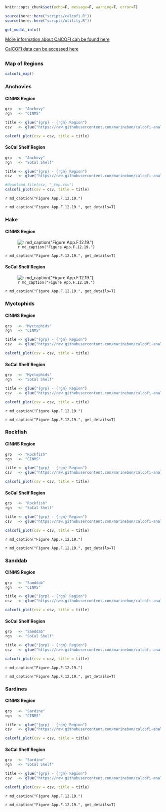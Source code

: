 
```r
knitr::opts_chunk$set(echo=F, message=F, warning=F, error=F)

source(here::here("scripts/calcofi.R"))
source(here::here("scripts/utility.R"))
```
```r
get_modal_info()
```
[More information about CalCOFI can be found here](https://sanctuarysimon.org/dbtools/project-database/index.php?ID=100476)

[CalCOFI data can be accessed here](https://coastwatch.pfeg.noaa.gov/erddap/tabledap/erdCalCOFIstns.html)

## {.tabset}

### Map of Regions

```r
calcofi_map()
```

### Anchovies {.active}

#### CINMS Region

```r
grp   <- "Anchovy"
rgn   <- "CINMS"

title <- glue("{grp} - {rgn} Region")
csv   <- glue("https://raw.githubusercontent.com/marinebon/calcofi-analysis/master/data/{grp}_{rgn}.csv")

calcofi_plot(csv = csv, title = title)
```

#### SoCal Shelf Region

```r
grp   <- "Anchovy"
rgn   <- "SoCal Shelf"

title <- glue("{grp} - {rgn} Region")
csv   <- glue("https://raw.githubusercontent.com/marinebon/calcofi-analysis/master/data/{grp}_{rgn}.csv")

#download.file(csv, "_tmp.csv")
calcofi_plot(csv = csv, title = title)
```


`r md_caption("Figure App.F.12.19.")`

`r md_caption("Figure App.F.12.19.", get_details=T)`

### Hake

#### CINMS Region

![`r md_caption("Figure App.F.12.19.")`](../img/cinms_cr/App.F.12.19hake.CalCOFI_Med_ichthy.jpg)

`r md_caption("Figure App.F.12.19.", get_details=T)`

#### SoCal Shelf Region

![`r md_caption("Figure App.F.12.19.")`](../img/cinms_cr/App.F.12.19.hake.SoCAShelf.jpg)

`r md_caption("Figure App.F.12.19.", get_details=T)`

### Myctophids

#### CINMS Region

```r
grp   <- "Myctophids"
rgn   <- "CINMS"

title <- glue("{grp} - {rgn} Region")
csv   <- glue("https://raw.githubusercontent.com/marinebon/calcofi-analysis/master/data/{grp}_{rgn}.csv")

calcofi_plot(csv = csv, title = title)
```

#### SoCal Shelf Region

```r
grp   <- "Myctophids"
rgn   <- "SoCal Shelf"

title <- glue("{grp} - {rgn} Region")
csv   <- glue("https://raw.githubusercontent.com/marinebon/calcofi-analysis/master/data/{grp}_{rgn}.csv")

calcofi_plot(csv = csv, title = title)
```


`r md_caption("Figure App.F.12.19.")`

`r md_caption("Figure App.F.12.19.", get_details=T)`

### Rockfish

#### CINMS Region

```r
grp   <- "Rockfish"
rgn   <- "CINMS"

title <- glue("{grp} - {rgn} Region")
csv   <- glue("https://raw.githubusercontent.com/marinebon/calcofi-analysis/master/data/{grp}_{rgn}.csv")

calcofi_plot(csv = csv, title = title)
```

#### SoCal Shelf Region

```r
grp   <- "Rockfish"
rgn   <- "SoCal Shelf"

title <- glue("{grp} - {rgn} Region")
csv   <- glue("https://raw.githubusercontent.com/marinebon/calcofi-analysis/master/data/{grp}_{rgn}.csv")

calcofi_plot(csv = csv, title = title)
```



`r md_caption("Figure App.F.12.19.")`

`r md_caption("Figure App.F.12.19.", get_details=T)`

### Sanddab

#### CINMS Region

```r
grp   <- "Sanddab"
rgn   <- "CINMS"

title <- glue("{grp} - {rgn} Region")
csv   <- glue("https://raw.githubusercontent.com/marinebon/calcofi-analysis/master/data/{grp}_{rgn}.csv")

calcofi_plot(csv = csv, title = title)
```

#### SoCal Shelf Region

```r
grp   <- "Sanddab"
rgn   <- "SoCal Shelf"

title <- glue("{grp} - {rgn} Region")
csv   <- glue("https://raw.githubusercontent.com/marinebon/calcofi-analysis/master/data/{grp}_{rgn}.csv")

calcofi_plot(csv = csv, title = title)
```


`r md_caption("Figure App.F.12.19.")`

`r md_caption("Figure App.F.12.19.", get_details=T)`

### Sardines

#### CINMS Region

```r
grp   <- "Sardine"
rgn   <- "CINMS"

title <- glue("{grp} - {rgn} Region")
csv   <- glue("https://raw.githubusercontent.com/marinebon/calcofi-analysis/master/data/{grp}_{rgn}.csv")

calcofi_plot(csv = csv, title = title)
```

#### SoCal Shelf Region

```r
grp   <- "Sardine"
rgn   <- "SoCal Shelf"

title <- glue("{grp} - {rgn} Region")
csv   <- glue("https://raw.githubusercontent.com/marinebon/calcofi-analysis/master/data/{grp}_{rgn}.csv")

calcofi_plot(csv = csv, title = title)
```


`r md_caption("Figure App.F.12.19.")`

`r md_caption("Figure App.F.12.19.", get_details=T)`

